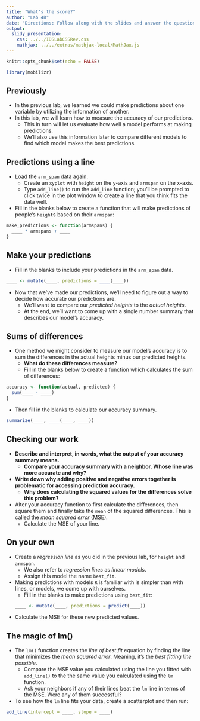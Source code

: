 ```yaml
---
title: "What's the score?"
author: "Lab 4B"
date: "Directions: Follow along with the slides and answer the questions in **red** font in your journal."
output: 
  slidy_presentation: 
    css: ../../IDSLabCSSRev.css
    mathjax: ../../extras/mathjax-local/MathJax.js
---
```


```r
knitr::opts_chunk$set(echo = FALSE)
```

```r
library(mobilizr)
```

## Previously

- In the previous lab, we learned we could make predictions about one variable by utilizing the information of another.
- In this lab, we will learn how to measure the accuracy of our predictions.
    - This in turn will let us evaluate how well a model performs at making predictions.
    - We'll also use this information later to compare different models to find which model makes the best predictions.


## Predictions using a line

- Load the `arm_span` data again.
    - Create an `xyplot` with `height` on the y-axis and `armspan` on the x-axis.
    - Type `add_line()` to run the `add_line` function; you'll be prompted to click twice in the plot window to create a line that you think fits the data well.
- Fill in the blanks below to create a function that will make predictions of people's `height`s based on their `armspan`:
```r
make_predictions <- function(armspans) {
  ____ * armspans + ____
}
```


## Make your predictions

- Fill in the blanks to include your predictions in the `arm_span` data.
```r
____ <- mutate(____, predictions = ____(____))
```
- Now that we've made our predictions, we'll need to figure out a way to decide how accurate our predictions are.
    - We'll want to compare our _predicted heights_ to the _actual heights_.
    - At the end, we'll want to come up with a single number summary that describes our model's accuracy.


## Sums of differences

- One method we might consider to measure our model's accuracy is to sum the differences in the actual heights minus our predicted heights.
    - **What do these differences measure?**
    - Fill in the blanks below to create a function which calculates the sum of differences:

```r
accuracy <- function(actual, predicted) {
  sum(____ - ____)
}
```

- Then fill in the blanks to calculate our accuracy summary.

```r
summarize(____, ____(____, ____))
```


## Checking our work

- **Describe and interpret, in words, what the output of your accuracy summary means.**
    - **Compare your accuracy summary with a neighbor. Whose line was more accurate and why?**
- **Write down why adding positive and negative errors together is problematic for accessing prediction accuracy.**
    - **Why does calculating the squared values for the differences solve this problem?**
- Alter your accuracy  function to first calculate the differences, then square them and finally take the `mean` of the squared differences. This is called the _mean squared error_ (MSE).
    - Calculate the MSE of your line.


## On your own

- Create a _regression line_ as you did in the previous lab, for `height` and `armspan`.
    - We also refer to _regression lines_ as _linear models_.
    - Assign this model the name `best_fit`. 
- Making predictions with models `R` is familiar with is simpler than with lines, or models, we come up with ourselves.
    - Fill in the blanks to make predictions using `best_fit`:
```r
____ <- mutate(____, predictions = predict(____))
```

- Calculate the MSE for these new predicted values.


## The magic of lm()

- The `lm()` function creates the _line of best fit_ equation by finding the line that minimizes the _mean squared error_. Meaning, it's the _best fitting line possible_. 
    - Compare the MSE value you calculated using the line you fitted with `add_line()` to the the same value you calculated using the `lm` function.
    - Ask your neighbors if any of their lines beat the `lm` line in terms of the MSE. Were any of them successful?
- To see how the `lm` line fits your data, create a scatterplot and then run:
```r
add_line(intercept = ____, slope = ____)
```

